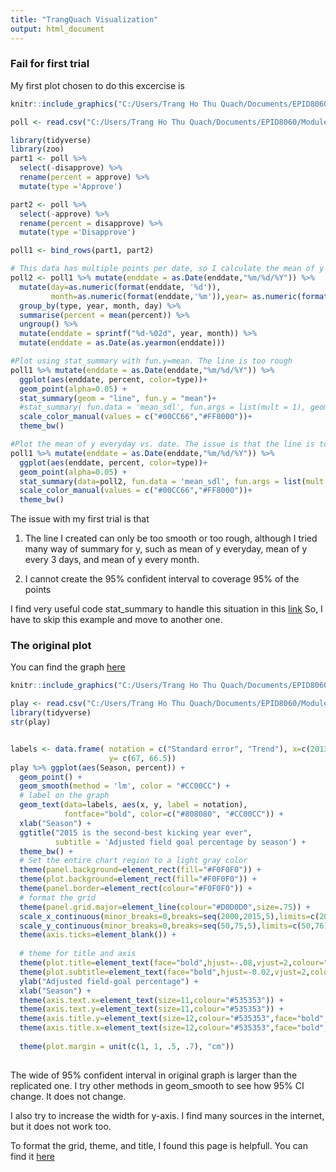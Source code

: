 ---
title: "TrangQuach Visualization"
output: html_document
---
### Fail for first trial

My first plot chosen to do this excercise is 


```{r pic1, fig.align='center', echo=FALSE}
knitr::include_graphics("C:/Users/Trang Ho Thu Quach/Documents/EPID8060/Module 7/trump.png")

```

```{r}
poll <- read.csv("C:/Users/Trang Ho Thu Quach/Documents/EPID8060/Module 7/trump-approval-ratings/approval_polllist.csv", header = TRUE, sep = ",")

library(tidyverse)
library(zoo)
part1 <- poll %>% 
  select(-disapprove) %>%
  rename(percent = approve) %>%
  mutate(type ='Approve')

part2 <- poll %>% 
  select(-approve) %>%
  rename(percent = disapprove) %>%
  mutate(type ='Disapprove')

poll1 <- bind_rows(part1, part2)

# This data has multiple points per date, so I calculate the mean of y for everyday
poll2 <- poll1 %>% mutate(enddate = as.Date(enddate,"%m/%d/%Y")) %>%
  mutate(day=as.numeric(format(enddate, '%d')),
         month=as.numeric(format(enddate,'%m')),year= as.numeric(format(enddate, '%Y'))) %>%
  group_by(type, year, month, day) %>%
  summarise(percent = mean(percent)) %>%
  ungroup() %>%
  mutate(enddate = sprintf("%d-%02d", year, month)) %>%
  mutate(enddate = as.Date(as.yearmon(enddate)))

#Plot using stat_summary with fun.y=mean. The line is too rough
poll1 %>% mutate(enddate = as.Date(enddate,"%m/%d/%Y")) %>%
  ggplot(aes(enddate, percent, color=type))+ 
  geom_point(alpha=0.05) +
  stat_summary(geom = "line", fun.y = "mean")+
  #stat_summary( fun.data = 'mean_sdl', fun.args = list(mult = 1), geom = 'smooth')+
  scale_color_manual(values = c("#00CC66","#FF8000"))+
  theme_bw()

#Plot the mean of y everyday vs. date. The issue is that the line is too smooth
poll1 %>% mutate(enddate = as.Date(enddate,"%m/%d/%Y")) %>%
  ggplot(aes(enddate, percent, color=type))+ 
  geom_point(alpha=0.05) +
  stat_summary(data=poll2, fun.data = 'mean_sdl', fun.args = list(mult = 1), geom = 'smooth')+
  scale_color_manual(values = c("#00CC66","#FF8000"))+
  theme_bw()

```

The issue with my first trial is that

1. The line I created can only be too smooth or too rough, although I tried many way of summary for y, such as mean of y everyday, mean of y every 3 days, and mean of y every month.

2. I cannot create the 95% confident interval to coverage 95% of the points

I find very useful code stat_summary to handle this situation in this [link](https://stackoverflow.com/questions/23820216/geom-line-does-not-generate-lines-using-fun-y-mean-as-an-argument)
So, I have to skip this example and move to another one.


### The original plot
You can find the graph [here]("https://fivethirtyeight.com/features/the-haters-are-losing-the-war-on-nfl-kickers/")



```{r pic2, fig.align='center', echo=FALSE}
knitr::include_graphics("C:/Users/Trang Ho Thu Quach/Documents/EPID8060/Module 7/morris-kicking-31.png")

```



```{r}

play <- read.csv("C:/Users/Trang Ho Thu Quach/Documents/EPID8060/Module 7/data.csv")
library(tidyverse)
str(play)


labels <- data.frame( notation = c("Standard error", "Trend"), x=c(2013,2008), 
                      y= c(67, 66.5))
play %>% ggplot(aes(Season, percent)) +
  geom_point() +
  geom_smooth(method = 'lm', color = "#CC00CC") + 
  # label on the graph
  geom_text(data=labels, aes(x, y, label = notation), 
            fontface="bold", color=c("#808080", "#CC00CC")) +
  xlab("Season") +
  ggtitle("2015 is the second-best kicking year ever", 
          subtitle = 'Adjusted field goal percentage by season') +
  theme_bw() +
  # Set the entire chart region to a light gray color
  theme(panel.background=element_rect(fill="#F0F0F0")) +
  theme(plot.background=element_rect(fill="#F0F0F0")) +
  theme(panel.border=element_rect(colour="#F0F0F0")) +
  # format the grid
  theme(panel.grid.major=element_line(colour="#D0D0D0",size=.75)) +
  scale_x_continuous(minor_breaks=0,breaks=seq(2000,2015,5),limits=c(2002,2015)) +
  scale_y_continuous(minor_breaks=0,breaks=seq(50,75,5),limits=c(50,76)) +
  theme(axis.ticks=element_blank()) +
  
  # theme for title and axis
  theme(plot.title=element_text(face="bold",hjust=-.08,vjust=2,colour="#3C3C3C",size=20)) +
  theme(plot.subtitle=element_text(face="bold",hjust=-0.02,vjust=2,colour="#3C3C3C",size=15))+
  ylab("Adjusted field-goal percentage") +
  xlab("Season") +
  theme(axis.text.x=element_text(size=11,colour="#535353")) +
  theme(axis.text.y=element_text(size=11,colour="#535353")) +
  theme(axis.title.y=element_text(size=12,colour="#535353",face="bold",vjust=1.5)) +
  theme(axis.title.x=element_text(size=12,colour="#535353",face="bold",vjust=-.5)) +
 
  theme(plot.margin = unit(c(1, 1, .5, .7), "cm")) 
  


```

The wide of 95% confident interval in original graph is larger than the replicated one. I try other methods in geom_smooth to see how 95% CI change. It does not change. 

I also try to increase the width for y-axis. I find many sources in the internet, but it does not work too.

To format the grid, theme, and title, I found this page is helpfull. You can find it [here](http://austinclemens.com/blog/2014/07/03/fivethirtyeight-com-style-graphs-in-ggplot2/)